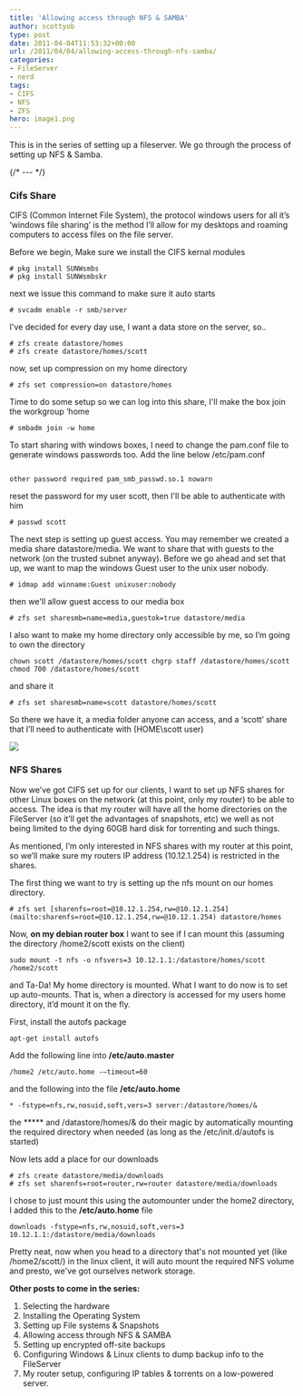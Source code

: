 ```yaml
---
title: 'Allowing access through NFS & SAMBA'
author: scottyob
type: post
date: 2011-04-04T11:53:32+00:00
url: /2011/04/04/allowing-access-through-nfs-samba/
categories:
- FileServer
- nerd
tags:
- CIFS
- NFS
- ZFS
hero: image1.png
---
```


This is in the series of setting up a fileserver.  We go through the process of setting up NFS & Samba.

{/* --- */}


### Cifs Share

CIFS (Common Internet File System), the protocol windows users for all it’s ‘windows file sharing’ is the method I’ll allow for my desktops and roaming computers to access files on the file server.

Before we begin, Make sure we install the CIFS kernal modules
```
# pkg install SUNWsmbs 
# pkg install SUNWsmbskr
```

next we issue this command to make sure it auto starts
```
# svcadm enable -r smb/server
```

I've decided for every day use, I want a data store on the server, so..
```
# zfs create datastore/homes 
# zfs create datastore/homes/scott
```

now, set up compression on my home directory
```
# zfs set compression=on datastore/homes
```

Time to do some setup so we can log into this share, I'll make the box join the workgroup ‘home
```
# smbadm join -w home
```

To start sharing with windows boxes, I need to change the pam.conf file to generate windows passwords too. Add the line below /etc/pam.conf
```

other password required pam_smb_passwd.so.1 nowarn
```

reset the password for my user scott, then I'll be able to authenticate with him
```
# passwd scott
```

The next step is setting up guest access. You may remember we created a media share datastore/media. We want to share that with guests to the network (on the trusted subnet anyway). Before we go ahead and set that up, we want to map the windows Guest user to the unix user nobody.
```
# idmap add winname:Guest unixuser:nobody
```

then we'll allow guest access to our media box
```
# zfs set sharesmb=name=media,guestok=true datastore/media
```

I also want to make my home directory only accessible by me, so I’m going to own the directory
```
chown scott /datastore/homes/scott chgrp staff /datastore/homes/scott chmod 700 /datastore/homes/scott
```

and share it
```
# zfs set sharesmb=name=scott datastore/homes/scott
```

So there we have it, a media folder anyone can access, and a ‘scott’ share that I’ll need to authenticate with (HOME\scott user)

<img src={image.src} />

### NFS Shares

Now we’ve got CIFS set up for our clients, I want to set up NFS shares for other Linux boxes on the network (at this point, only my router) to be able to access. The idea is that my router will have all the home directories on the FileServer (so it’ll get the advantages of snapshots, etc) we well as not being limited to the dying 60GB hard disk for torrenting and such things.

As mentioned, I’m only interested in NFS shares with my router at this point, so we’ll make sure my routers IP address (10.12.1.254) is restricted in the shares.

The first thing we want to try is setting up the nfs mount on our homes directory.
```
# zfs set [sharenfs=root=@10.12.1.254,rw=@10.12.1.254](mailto:sharenfs=root=@10.12.1.254,rw=@10.12.1.254) datastore/homes
```

Now, **on my debian router box** I want to see if I can mount this (assuming the directory /home2/scott exists on the client)
```
sudo mount -t nfs -o nfsvers=3 10.12.1.1:/datastore/homes/scott /home2/scott
```

and Ta-Da! My home directory is mounted. What I want to do now is to set up auto-mounts. That is, when a directory is accessed for my users home directory, it’d mount it on the fly.

First, install the autofs package
```
apt-get install autofs
```

Add the following line into **/etc/auto.master**
```
/home2 /etc/auto.home -–timeout=60
```

and the following into the file **/etc/auto.home**
```
* -fstype=nfs,rw,nosuid,soft,vers=3 server:/datastore/homes/&
```
the ***** and /datastore/homes/& do their magic by automatically mounting the required directory when needed (as long as the /etc/init.d/autofs is started)

Now lets add a place for our downloads
```
# zfs create datastore/media/downloads 
# zfs set sharenfs=root=router,rw=router datastore/media/downloads
```

I chose to just mount this using the automounter under the home2 directory, I added this to the **/etc/auto.home** file
```
downloads -fstype=nfs,rw,nosuid,soft,vers=3 10.12.1.1:/datastore/media/downloads
```

Pretty neat, now when you head to a directory that's not mounted yet (like /home2/scott/) in the linux client, it will auto mount the required NFS volume and presto, we've got ourselves network storage.

**Other posts to come in the series:**
1. Selecting the hardware
2. Installing the Operating System
3. Setting up File systems & Snapshots
4. Allowing access through NFS & SAMBA
5. Setting up encrypted off-site backups
6. Configuring Windows & Linux clients to dump backup info to the FileServer
7. My router setup, configuring IP tables & torrents on a low-powered server.

